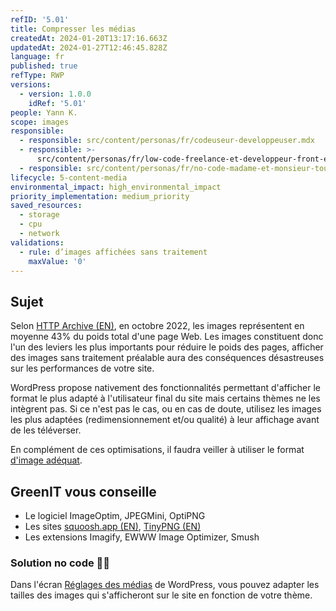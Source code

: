 ```yaml
---
refID: '5.01'
title: Compresser les médias
createdAt: 2024-01-20T13:17:16.663Z
updatedAt: 2024-01-27T12:46:45.828Z
language: fr
published: true
refType: RWP
versions:
  - version: 1.0.0
    idRef: '5.01'
people: Yann K.
scope: images
responsible:
  - responsible: src/content/personas/fr/codeuseur-developpeuser.mdx
  - responsible: >-
      src/content/personas/fr/low-code-freelance-et-developpeur-front-end-d-agences.mdx
  - responsible: src/content/personas/fr/no-code-madame-et-monsieur-tout-le-monde.mdx
lifecycle: 5-content-media
environmental_impact: high_environmental_impact
priority_implementation: medium_priority
saved_resources:
  - storage
  - cpu
  - network
validations:
  - rule: d’images affichées sans traitement
    maxValue: '0'
---
```


## Sujet

Selon [HTTP Archive (EN)](https://httparchive.org/reports/page-weight), en octobre 2022, les images représentent en moyenne 43% du poids total d'une page Web.
Les images constituent donc l'un des leviers les plus importants pour réduire le poids des pages, afficher des images sans traitement préalable aura des conséquences désastreuses sur les performances de votre site.

WordPress propose nativement des fonctionnalités permettant d'afficher le format le plus adapté à l'utilisateur final du site mais certains thèmes ne les intègrent pas. Si ce n'est pas le cas, ou en cas de doute, utilisez les images les plus adaptées (redimensionnement et/ou qualité) à leur affichage avant de les téléverser.

En complément de ces optimisations, il faudra veiller à utiliser le format [d'image adéquat](./WP_5.02-utiliser-le-format-adequat-d_image.md).

## GreenIT vous conseille

- Le logiciel ImageOptim, JPEGMini, OptiPNG
- Les sites [squoosh.app (EN)](https://squoosh.app), [TinyPNG (EN)](https://tinypng.com/)
- Les extensions Imagify, EWWW Image Optimizer, Smush

### Solution no code 🌱🌱

Dans l'écran [Réglages des médias](https://fr.wordpress.org/support/article/settings-media-screen/) de WordPress, vous pouvez adapter les tailles des images qui s'afficheront sur le site en fonction de votre thème.
